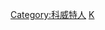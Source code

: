 {{Commons cat|People of Kuwait by occupation}}

[[Category:科威特人|Category:科威特人]]
[[Category:各職業諸國人物|K]]